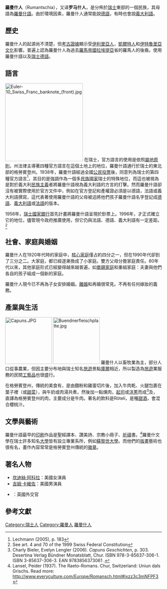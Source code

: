 '''羅曼什人'''（Rumantschia），又译'''罗马什人'''，是分佈於[[瑞士|瑞士]]東部的一個民族，其母語為[[羅曼什語|羅曼什語]]。由於環境因素，羅曼什人通常能說[[德語|德語]]，有時也會說[[義大利語|義大利語]]。

==歷史==
羅曼什人的起源尚不清楚，但[[考古|考古]][[證據|證據]]顯示受[[伊利里亞人|伊利里亞人]]，[[凱爾特人|凱爾特人]]和[[伊特魯里亞文化|伊特魯里亞文化]]影響。普遍上認為羅曼什人為過去[[羅馬帝國|羅馬帝國]][[拉埃提亞|拉埃提亞]]省的羅馬人的後裔。使用羅曼什語以及[[瑞士德語|瑞士德語]]。

==語言==
{{main|羅曼什語}}
[[File:Euler-10_Swiss_Franc_banknote_(front).jpg|250px]]
在瑞士，官方語言的使用是依照[[屬地原則|屬地原則]]，州法律主導著四種官方語言在這個土地上的地位，羅曼什語通行於瑞士的東北部的格勞賓登州。1938年，羅曼什語經過全國[[公民投票|公民投票]]後，同意列為瑞士的第四種官方語言<ref>Lechmann (2005), p. 183</ref>，其目的是強調作為一個多[[民族國家|民族國家]]瑞士的特殊地位，而這也被視為是對於義大利[[民族主義|民族主義]]者將羅曼什語視為義大利語的方言的打擊。然而羅曼什語卻沒有被實際使用於官方文件中，例如在官方登記和產權證必須是以德語，法語或義大利語撰寫，這代表著使用羅曼什語的父母被迫將他們孩子羅曼什語名字登記成[[德語|德語]]、[[義大利語|義大利語]]或[[法語|法語]]的版本。

1956年，[[瑞士國家銀行|瑞士國家銀行]]首先計畫將羅曼什語呈現於鈔票上。1996年，才正式確立它的地位，儘管現今政府推廣使用，但它仍與法語、德語、義大利語有一定差距。<ref> See art. 4 and 70 of the 1999 Swiss Federal Constitution</ref>

==社會、家庭與婚姻==
羅曼什人在1920年代時的家庭中，[[核心家庭|核心家庭]]僅占約四分之一，但在1990年代卻到了三分之二。大家庭，都已經逐漸換成了小家庭。雙方父母分擔家庭責任。80年代以來，其他家庭形式已經變得越來越普遍，如[[單親家庭|單親家庭]]和重組家庭：夫妻與他們各自的孩子組成一個新的家庭。

羅曼什人現今已不再為子女安排婚姻。[[離婚|離婚]]和再婚很常見。不再有任何嫁妝的義務。

==產業與生活==
[[File:Capuns.JPG|150px]]
[[File:Buendnerfleischplatte.jpg|150px]]
羅曼什人以畜牧業為主，部分人口從事農業，但因主要分布地與瑞士知名[[旅遊|旅遊]]景點[[庫爾|庫爾]]相近，所以製造為[[旅遊|旅遊]]業服務的民間[[工藝品|工藝品]]也很盛行。

在格勞賓登州，傳統的美食有{{tsl|en|Capuns|Capuns}}，是由麵粉和雞蛋切片後，加入牛肉乾、火腿包裹在葉子裡（或[[甜菜|甜菜]]），與牛奶或肉湯共煮，然後加一點燻肉，[[起司|起司]]或[[洋蔥|洋蔥]]而成<ref>Charly Bieler, Evelyn Lengler (2006). ''Capuns Geschichten'', p. 303. Desertina Verlag Bündner Monatsblatt, Chur. ISBN 978-3-85637-306-1. ISBN 3-85637-306-3. EAN 9783856373061 .</ref>及{{tsl|en|Bündnerfleisch|Bündnerfleisch}}，直譯為格勞賓登州的肉，主要成分是牛肉。著名的飲料是Röteli，是種[[甜酒|甜酒]]，會混合櫻桃汁。

==文學與藝術==
羅曼什語最早的[[印刷|印刷]]作品是聖經譯本、讚美詩、宗教小冊子、[[祈禱|祈禱]]書。<ref>Lansel, Peider (1937). The Raeto-Romans. Chur, Switzerland: Uniun dals Grischs.  Read more: http://www.everyculture.com/Europe/Romansch.html#ixzz3c3mNFPF3</ref>羅曼什文學在瑞士許多知名[[大學|大學]]皆有設立專業系所，例如[[蘇黎世大學|蘇黎世大學]]。而他們的[[版畫|版畫]]藝術也很有名，畫作內容常常是格勞賓登州傳統的[[徽章|徽章]]。

==著名人物==
* [[坎迪絲·阿科拉|坎迪絲·阿科拉]]：美國女演員
* [[吉姆·卡維佐|吉姆·卡維佐]]：美國男演員
* {{tsl|en|Joseph Planta|約瑟夫·普蘭塔}}：英國外交官

==參考文獻==
{{reflist|2}}

[[Category:瑞士人|Category:瑞士人]]
[[Category:羅曼人|Category:羅曼人]]
[[Category:羅曼什人|]]